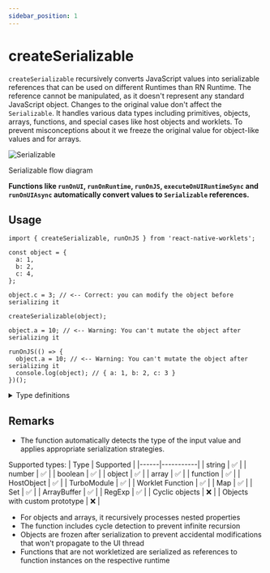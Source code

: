 ```yaml
---
sidebar_position: 1
---
```


# createSerializable

`createSerializable` recursively converts JavaScript values into serializable references that can be used on different Runtimes than RN Runtime.
The reference cannot be manipulated, as it doesn't represent any standard JavaScript object. Changes to the original value don't affect the `Serializable`.
It handles various data types including primitives, objects, arrays, functions, and special cases like host objects and worklets.
To prevent misconceptions about it we freeze the original value for object-like values and for arrays.

![Serializable](/img/serializable.png)
<figcaption style={{ textAlign: 'center' }}>Serializable flow diagram</figcaption>

**Functions like `runOnUI`, `runOnRuntime`, `runOnJS`, `executeOnUIRuntimeSync` and `runOnUIAsync` automatically convert values to `Serializable` references.**

## Usage

```tsx
import { createSerializable, runOnJS } from 'react-native-worklets';

const object = {
  a: 1,
  b: 2,
  c: 4,
};

object.c = 3; // <-- Correct: you can modify the object before serializing it

createSerializable(object);

object.a = 10; // <-- Warning: You can't mutate the object after serializing it

runOnJS(() => {
  object.a = 10; // <-- Warning: You can't mutate the object after serializing it
  console.log(object); // { a: 1, b: 2, c: 3 }
})();
```

<details>
<summary>Type definitions</summary>

```typescript
type SerializableRef<T = unknown> = {
  __serializableRef: true;
  __nativeStateSerializableJSRef: T;
};

function createSerializable<T>(value: T): SerializableRef<T> {
  return value as SerializableRef<T>;
}
```

</details>

## Remarks

- The function automatically detects the type of the input value and applies appropriate serialization strategies. 

Supported types:
  | Type | Supported |
  |------|-----------|
  | string | ✅ |
  | number | ✅ |
  | boolean | ✅ |
  | object | ✅ |
  | array | ✅ |
  | function | ✅ |
  | HostObject | ✅ |
  | TurboModule | ✅ |
  | Worklet Function | ✅ |
  | Map | ✅ |
  | Set | ✅ |
  | ArrayBuffer | ✅ |
  | RegExp | ✅ |
  | Cyclic objects | ❌ |
  | Objects with custom prototype | ❌ |
  
- For objects and arrays, it recursively processes nested properties
- The function includes cycle detection to prevent infinite recursion
- Objects are frozen after serialization to prevent accidental modifications that won't propagate to the UI thread
- Functions that are not workletized are serialized as references to function instances on the respective runtime
